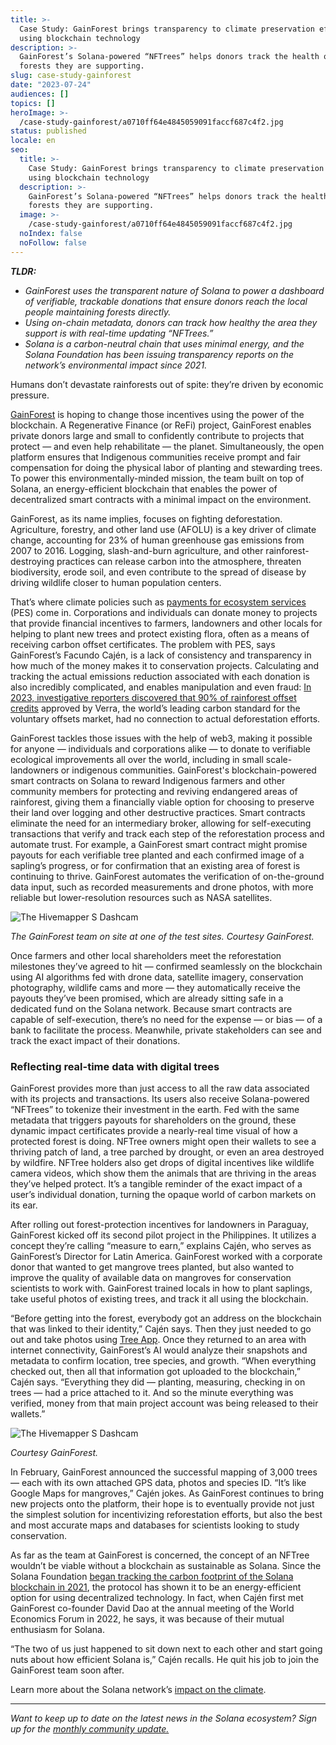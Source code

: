```yaml
---
title: >-
  Case Study: GainForest brings transparency to climate preservation efforts
  using blockchain technology
description: >-
  GainForest’s Solana-powered “NFTrees” helps donors track the health of the
  forests they are supporting.
slug: case-study-gainforest
date: "2023-07-24"
audiences: []
topics: []
heroImage: >-
  /case-study-gainforest/a0710ff64e4845059091faccf687c4f2.jpg
status: published
locale: en
seo:
  title: >-
    Case Study: GainForest brings transparency to climate preservation efforts
    using blockchain technology
  description: >-
    GainForest’s Solana-powered “NFTrees” helps donors track the health of the
    forests they are supporting.
  image: >-
    /case-study-gainforest/a0710ff64e4845059091faccf687c4f2.jpg
  noIndex: false
  noFollow: false
---
```


**_TLDR:_**

- _GainForest uses the transparent nature of Solana to power a dashboard of verifiable, trackable donations that ensure donors reach the local people maintaining forests directly._
- _Using on-chain metadata, donors can track how healthy the area they support is with real-time updating “NFTrees.”_
- _Solana is a carbon-neutral chain that uses minimal energy, and the Solana Foundation has been issuing transparency reports on the network’s environmental impact since 2021._

Humans don’t devastate rainforests out of spite: they’re driven by economic pressure.

[GainForest](https://www.gainforest.app/) is hoping to change those incentives using the power of the blockchain. A Regenerative Finance (or ReFi) project, GainForest enables private donors large and small to confidently contribute to projects that protect — and even help rehabilitate — the planet. Simultaneously, the open platform ensures that Indigenous communities receive prompt and fair compensation for doing the physical labor of planting and stewarding trees. To power this environmentally-minded mission, the team built on top of Solana, an energy-efficient blockchain that enables the power of decentralized smart contracts with a minimal impact on the environment.

GainForest, as its name implies, focuses on fighting deforestation. Agriculture, forestry, and other land use (AFOLU) is a key driver of climate change, accounting for 23% of human greenhouse gas emissions from 2007 to 2016. Logging, slash-and-burn agriculture, and other rainforest-destroying practices can release carbon into the atmosphere, threaten biodiversity, erode soil, and even contribute to the spread of disease by driving wildlife closer to human population centers.

That’s where climate policies such as [payments for ecosystem services](https://www.nature.com/articles/s41893-018-0033-0) (PES) come in. Corporations and individuals can donate money to projects that provide financial incentives to farmers, landowners and other locals for helping to plant new trees and protect existing flora, often as a means of receiving carbon offset certificates. The problem with PES, says GainForest’s Facundo Cajén, is a lack of consistency and transparency in how much of the money makes it to conservation projects. Calculating and tracking the actual emissions reduction associated with each donation is also incredibly complicated, and enables manipulation and even fraud: [In 2023, investigative reporters discovered that 90% of rainforest offset credits](https://www.theguardian.com/environment/2023/jan/18/revealed-forest-carbon-offsets-biggest-provider-worthless-verra-aoe) approved by Verra, the world’s leading carbon standard for the voluntary offsets market, had no connection to actual deforestation efforts.

GainForest tackles those issues with the help of web3, making it possible for anyone — individuals and corporations alike — to donate to verifiable ecological improvements all over the world, including in small scale-landowners or indigenous communities. GainForest's blockchain-powered smart contracts on Solana to reward Indigenous farmers and other community members for protecting and reviving endangered areas of rainforest, giving them a financially viable option for choosing to preserve their land over logging and other destructive practices. Smart contracts eliminate the need for an intermediary broker, allowing for self-executing transactions that verify and track each step of the reforestation process and automate trust. For example, a GainForest smart contract might promise payouts for each verifiable tree planted and each confirmed image of a sapling’s progress, or for confirmation that an existing area of forest is continuing to thrive. GainForest automates the verification of on-the-ground data input, such as recorded measurements and drone photos, with more reliable but lower-resolution resources such as NASA satellites.

![The Hivemapper S Dashcam](/case-study-gainforest/image-1.jpg)

_The GainForest team on site at one of the test sites. Courtesy GainForest._

Once farmers and other local shareholders meet the reforestation milestones they’ve agreed to hit — confirmed seamlessly on the blockchain using AI algorithms fed with drone data, satellite imagery, conservation photography, wildlife cams and more — they automatically receive the payouts they’ve been promised, which are already sitting safe in a dedicated fund on the Solana network. Because smart contracts are capable of self-execution, there’s no need for the expense — or bias — of a bank to facilitate the process. Meanwhile, private stakeholders can see and track the exact impact of their donations.

### Reflecting real-time data with digital trees

GainForest provides more than just access to all the raw data associated with its projects and transactions. Its users also receive Solana-powered “NFTrees” to tokenize their investment in the earth. Fed with the same metadata that triggers payouts for shareholders on the ground, these dynamic impact certificates provide a nearly-real time visual of how a protected forest is doing. NFTree owners might open their wallets to see a thriving patch of land, a tree parched by drought, or even an area destroyed by wildfire. NFTree holders also get drops of digital incentives like wildlife camera videos, which show them the animals that are thriving in the areas they’ve helped protect. It’s a tangible reminder of the exact impact of a user’s individual donation, turning the opaque world of carbon markets on its ear.

After rolling out forest-protection incentives for landowners in Paraguay, GainForest kicked off its second pilot project in the Philippines. It utilizes a concept they’re calling “measure to earn,” explains Cajén, who serves as GainForest’s Director for Latin America. GainForest worked with a corporate donor that wanted to get mangrove trees planted, but also wanted to improve the quality of available data on mangroves for conservation scientists to work with. GainForest trained locals in how to plant saplings, take useful photos of existing trees, and track it all using the blockchain.

“Before getting into the forest, everybody got an address on the blockchain that was linked to their identity,” Cajén says. Then they just needed to go out and take photos using [Tree App](https://www.youtube.com/watch?v=AnYfvXGJ4XQ). Once they returned to an area with internet connectivity, GainForest’s AI would analyze their snapshots and metadata to confirm location, tree species, and growth. “When everything checked out, then all that information got uploaded to the blockchain,” Cajén says. “Everything they did — planting, measuring, checking in on trees — had a price attached to it. And so the minute everything was verified, money from that main project account was being released to their wallets.”

![The Hivemapper S Dashcam](/case-study-gainforest/2902dec9eac347c8b2046e0c1d8089b2.jpg?width=502)

_Courtesy GainForest._

In February, GainForest announced the successful mapping of 3,000 trees — each with its own attached GPS data, photos and species ID. “It’s like Google Maps for mangroves,” Cajén jokes. As GainForest continues to bring new projects onto the platform, their hope is to eventually provide not just the simplest solution for incentivizing reforestation efforts, but also the best and most accurate maps and databases for scientists looking to study conservation.

As far as the team at GainForest is concerned, the concept of an NFTree wouldn’t be viable without a blockchain as sustainable as Solana. Since the Solana Foundation [began tracking the carbon footprint of the Solana blockchain in 2021](https://solanaclimate.com/), the protocol has shown it to be an energy-efficient option for using decentralized technology. In fact, when Cajén first met GainForest co-founder David Dao at the annual meeting of the World Economics Forum in 2022, he says, it was because of their mutual enthusiasm for Solana.

“The two of us just happened to sit down next to each other and start going nuts about how efficient Solana is,” Cajén recalls. He quit his job to join the GainForest team soon after.

Learn more about the Solana network’s [impact on the climate](https://solanaclimate.com/).

---

_Want to keep up to date on the latest news in the Solana ecosystem? Sign up for the_ [_monthly community update._](https://solana.com/newsletter)

<BuilderBlock name="image + caption" options={{}}>

</BuilderBlock>

<BuilderBlock name="image + caption" options={{}}>

</BuilderBlock>
